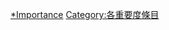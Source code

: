 {{Articles by Importance|topic=印度尼西亞|project=印度尼西亞}}

[[Category:印度尼西亞條目|*Importance]]
[[Category:各重要度條目|Category:各重要度條目]]